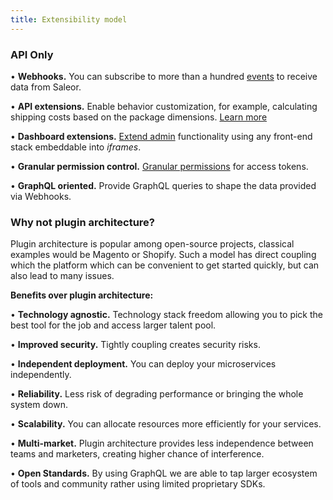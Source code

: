 ```yaml
---
title: Extensibility model
---
```


### API Only

• **Webhooks.**
You can subscribe to more than a hundred [events](/developer/extending/webhooks/overview.mdx)
to receive data from Saleor.

• **API extensions.**
Enable behavior customization, for example, calculating shipping costs based on the package dimensions.
[Learn more](developer/extending/webhooks/synchronous-events/overview.mdx)

• **Dashboard extensions.** [Extend admin](/developer/extending/apps/overview.mdx) functionality using any front-end stack embeddable into _iframes_.

• **Granular permission control.** [Granular permissions](/developer/permissions.mdx) for access tokens.

• **GraphQL oriented.** Provide GraphQL queries to shape the data provided via Webhooks.

### Why not plugin architecture?

Plugin architecture is popular among open-source projects, classical examples would be Magento or Shopify.
Such a model has direct coupling which the platform which can be convenient to get started quickly,
but can also lead to many issues.

**Benefits over plugin architecture:**

• **Technology agnostic.**
Technology stack freedom allowing you to pick the best tool for the job and access larger talent pool.

• **Improved security.** Tightly coupling creates security risks.

• **Independent deployment.** You can deploy your microservices independently.

• **Reliability.** Less risk of degrading performance or bringing the whole system down.

• **Scalability.** You can allocate resources more efficiently for your services.

• **Multi-market.** Plugin architecture provides less independence between teams and marketers, creating higher chance of interference.

• **Open Standards.**
By using GraphQL we are able to tap larger ecosystem of tools and community rather using limited proprietary SDKs.

